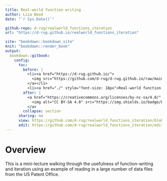 ```yaml
---
title: Real-world function writing
author: Liza Wood
date: "`r Sys.Date()`"

github-repo: d-rug/realworld_functions_iteration
url: "https://d-rug.github.io/realworld_functions_iteration"

site: "bookdown::bookdown_site"
knit: "bookdown::render_book"
output:
  bookdown::gitbook:
    config:
      toc:
        before: |
          <li><a href="https://d-rug.github.io/">
            <img src="https://github.com/d-rug/d-rug.github.io/raw/main/DRUG_final_cobalt.png" style="height: 100%; width: 100%; object-fit: contain" />
          </a></li>
          <li><a href="./" style="font-size: 18px">Real-world function writing</a></li>
        after: |
          <a href="https://creativecommons.org/licenses/by-nc-sa/4.0/" target="_blank">
            <img alt="CC BY-SA 4.0" src="https://img.shields.io/badge/License-CC%20BY--NC--SA%204.0-lightgrey.svg" style="float: right; padding-right: 10px;" />
          </a>
        collapse: section
      sharing: no
      view: https://github.com/d-rug/realworld_functions_iteration/blob/master/%s
      edit: https://github.com/d-rug/realworld_functions_iteration/edit/master/%s
---
```


# Overview {-}

This is a mini-lecture walking through the usefulness of function-writing and iteration using an example of reading in a large number of data files from the US Patent Office.




